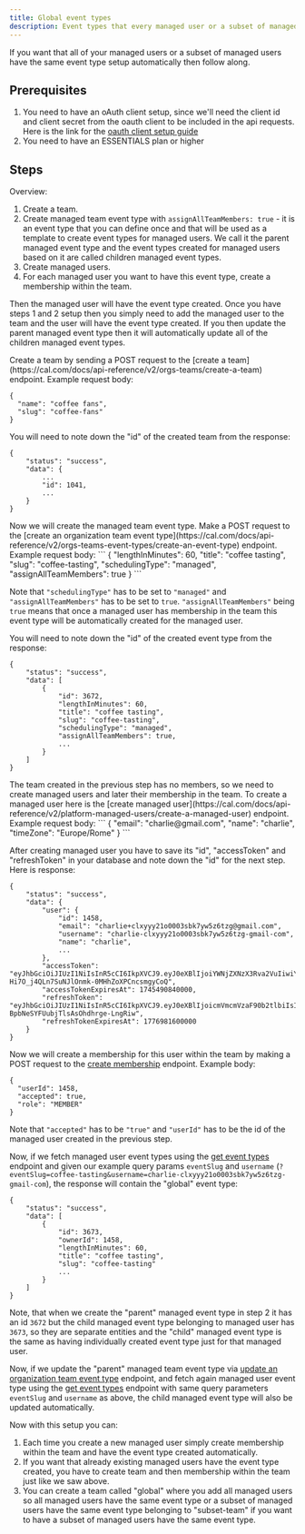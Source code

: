 ```yaml
---
title: Global event types
description: Event types that every managed user or a subset of managed users will have automatically
---
```


If you want that all of your managed users or a subset of managed users have the same event type setup automatically then follow along.

## Prerequisites

1. You need to have an oAuth client setup, since we'll need the client id and client secret from the oauth client to be included in the api requests. Here is the link for the [oauth client setup guide](https://cal.com/docs/platform/quickstart)
2. You need to have an ESSENTIALS plan or higher

## Steps

Overview:
1. Create a team.
2. Create managed team event type with `assignAllTeamMembers: true` - it is an event type that you can define once and that will be used as a template to create event types for managed users. We call it the parent
managed event type and the event types created for managed users based on it are called children managed event types.
3. Create managed users.
4. For each managed user you want to have this event type, create a membership within the team.

Then the managed user will have the event type created. Once you have steps 1 and 2 setup then you simply need to add the managed user to the team
and the user will have the event type created. If you then update the parent managed event type then it will automatically update all of the children managed event types.

<Steps>

<Step>
 Create a team by sending a POST request to the [create a team](https://cal.com/docs/api-reference/v2/orgs-teams/create-a-team) endpoint. Example request body:

```
{
  "name": "coffee fans",
  "slug": "coffee-fans"
}
```

You will need to note down the "id" of the created team from the response:
```
{
    "status": "success",
    "data": {
        ...
        "id": 1041,
        ...
    }
}
```

</Step>

<Step>
Now we will create the managed team event type. Make a POST request to the [create an organization team event type](https://cal.com/docs/api-reference/v2/orgs-teams-event-types/create-an-event-type) endpoint. Example request body:
```
{
  "lengthInMinutes": 60,
  "title": "coffee tasting",
  "slug": "coffee-tasting",
  "schedulingType": "managed",
  "assignAllTeamMembers": true
}
```

Note that `"schedulingType"` has to be set to `"managed"` and `"assignAllTeamMembers"` has to be set to `true`. `"assignAllTeamMembers"` being `true` means that once a managed user has membership in the team this event type will be automatically created for the managed user.

You will need to note down the "id" of the created event type from the response:
```
{
    "status": "success",
    "data": [
        {
            "id": 3672,
            "lengthInMinutes": 60,
            "title": "coffee tasting",
            "slug": "coffee-tasting",
            "schedulingType": "managed",
            "assignAllTeamMembers": true,
            ...
        }
    ]
}
```
</Step>

<Step>
The team created in the previous step has no members, so we need to create managed users and later their membership in the team. To create a managed user here is the [create managed user](https://cal.com/docs/api-reference/v2/platform-managed-users/create-a-managed-user) endpoint. Example request body:
```
{
    "email": "charlie@gmail.com",
    "name": "charlie",
    "timeZone": "Europe/Rome"
}
```

After creating managed user you have to save its "id", "accessToken" and "refreshToken" in your database and note down the "id" for the next step. Here is response:
```
{
    "status": "success",
    "data": {
        "user": {
            "id": 1458,
            "email": "charlie+clxyyy21o0003sbk7yw5z6tzg@gmail.com",
            "username": "charlie-clxyyy21o0003sbk7yw5z6tzg-gmail-com",
            "name": "charlie",
            ...
        },
        "accessToken": "eyJhbGciOiJIUzI1NiIsInR5cCI6IkpXVCJ9.eyJ0eXBlIjoiYWNjZXNzX3Rva2VuIiwiY2xpZW50SWQiOiJjbHh5eXkyMW8wMDAzc2JrN3l3NXo2dHpnIiwib3duZXJJZCI6MTQ1OCwiZXhwaXJlc0F0IjoxNzQ1NDkwODQwMDAwLCJpYXQiOjE3NDU0ODcyNTh9.FI9-Hi7O_j4QLn7SuNJlOnmk-0MHhZoXPCncsmgyCoQ",
        "accessTokenExpiresAt": 1745490840000,
        "refreshToken": "eyJhbGciOiJIUzI1NiIsInR5cCI6IkpXVCJ9.eyJ0eXBlIjoicmVmcmVzaF90b2tlbiIsImNsaWVudElkIjoiY2x4eXl5MjFvMDAwM3Niazd5dzV6NnR6ZyIsIm93bmVySWQiOjE0NTgsImV4cGlyZXNBdCI6MTc3Njk4MTYwMDAwMCwiaWF0IjoxNzQ1NDg3MjU4fQ.YYTH7WeshMR-BpbNeSYFUubjTlsAsOhdhrge-LngRiw",
        "refreshTokenExpiresAt": 1776981600000
    }
}
```
</Step>

<Step>

Now we will create a membership for this user within the team by making a POST request to the [create membership](https://cal.com/docs/api-reference/v2/orgs-teams-memberships/create-a-membership) endpoint. Example body:

```
{
  "userId": 1458,
  "accepted": true,
  "role": "MEMBER"
}
```
Note that `"accepted"` has to be `"true"` and `"userId"` has to be the id of the managed user created in the previous step.
</Step>

</Steps>

Now, if we fetch managed user event types using the [get event types](https://cal.com/docs/api-reference/v2/event-types/get-all-event-types) endpoint and given our example
query params `eventSlug` and `username` (`?eventSlug=coffee-tasting&username=charlie-clxyyy21o0003sbk7yw5z6tzg-gmail-com`), the response will contain the "global" event type:

```
{
    "status": "success",
    "data": [
        {
            "id": 3673,
            "ownerId": 1458,
            "lengthInMinutes": 60,
            "title": "coffee tasting",
            "slug": "coffee-tasting"
            ...
        }
    ]
}
```

Note, that when we create the "parent" managed event type in step 2 it has an id `3672` but the child managed event type belonging to managed user has `3673`, so they are separate entities
and the "child" managed event type is the same as having individually created event type just for that managed user.

Now, if we update the "parent" managed team event type via [update an organization team event type](https://cal.com/docs/api-reference/v2/orgs-teams-event-types/update-a-team-event-type) endpoint, and fetch
again managed user event type using the [get event types](https://cal.com/docs/api-reference/v2/event-types/get-all-event-types) endpoint with same query parameters `eventSlug` and `username` as above,
the child managed event type will also be updated automatically.

Now with this setup you can:
1. Each time you create a new managed user simply create membership within the team and have the event type created automatically.
2. If you want that already existing managed users have the event type created, you have to create team and then membership within the team just like we saw above.
3. You can create a team called "global" where you add all managed users so all managed users have the same event type or a subset of managed users have the same event type belonging to "subset-team"
if you want to have a subset of managed users have the same event type.
